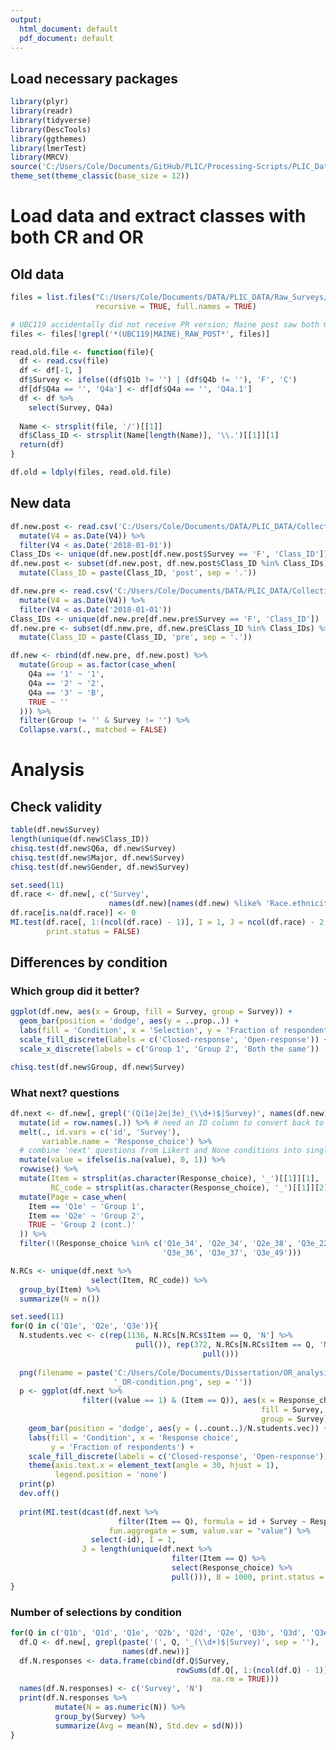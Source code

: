 ```yaml
---
output:
  html_document: default
  pdf_document: default
---
```

## Load necessary packages
```r
library(plyr)
library(readr)
library(tidyverse)
library(DescTools)
library(ggthemes)
library(lmerTest)
library(MRCV)
source('C:/Users/Cole/Documents/GitHub/PLIC/Processing-Scripts/PLIC_DataProcessing.R')
theme_set(theme_classic(base_size = 12))
```

# Load data and extract classes with both CR and OR

## Old data
```r
files = list.files("C:/Users/Cole/Documents/DATA/PLIC_DATA/Raw_Surveys/BC (Before Cole)/", 
                   recursive = TRUE, full.names = TRUE)

# UBC119 accidentally did not receive PR version; Maine post saw both OR and CR
files <- files[!grepl('*(UBC119|MAINE)_RAW_POST*', files)]

read.old.file <- function(file){
  df <- read.csv(file)
  df <- df[-1, ]
  df$Survey <- ifelse((df$Q1b != '') | (df$Q4b != ''), 'F', 'C')
  df[df$Q4a == '', 'Q4a'] <- df[df$Q4a == '', 'Q4a.1']
  df <- df %>%
    select(Survey, Q4a)
  
  Name <- strsplit(file, '/')[[1]]
  df$Class_ID <- strsplit(Name[length(Name)], '\\.')[[1]][1]
  return(df)
}

df.old = ldply(files, read.old.file)
```

## New data
```r
df.new.post <- read.csv('C:/Users/Cole/Documents/DATA/PLIC_DATA/Collective_Surveys/POST_Valid/POST_Valid_Concat.csv') %>%
  mutate(V4 = as.Date(V4)) %>%
  filter(V4 < as.Date('2018-01-01'))
Class_IDs <- unique(df.new.post[df.new.post$Survey == 'F', 'Class_ID'])
df.new.post <- subset(df.new.post, df.new.post$Class_ID %in% Class_IDs) %>%
  mutate(Class_ID = paste(Class_ID, 'post', sep = '.'))

df.new.pre <- read.csv('C:/Users/Cole/Documents/DATA/PLIC_DATA/Collective_Surveys/PRE_Valid/PRE_Valid_Concat.csv') %>%
  mutate(V4 = as.Date(V4)) %>%
  filter(V4 < as.Date('2018-01-01'))
Class_IDs <- unique(df.new.pre[df.new.pre$Survey == 'F', 'Class_ID'])
df.new.pre <- subset(df.new.pre, df.new.pre$Class_ID %in% Class_IDs) %>%
  mutate(Class_ID = paste(Class_ID, 'pre', sep = '.'))

df.new <- rbind(df.new.pre, df.new.post) %>%
  mutate(Group = as.factor(case_when(
    Q4a == '1' ~ '1',
    Q4a == '2' ~ '2',
    Q4a == '3' ~ 'B',
    TRUE ~ ''
  ))) %>%
  filter(Group != '' & Survey != '') %>%
  Collapse.vars(., matched = FALSE)
```

# Analysis

## Check validity
```r
table(df.new$Survey)
length(unique(df.new$Class_ID))
chisq.test(df.new$Q6a, df.new$Survey)
chisq.test(df.new$Major, df.new$Survey)
chisq.test(df.new$Gender, df.new$Survey)

set.seed(11)
df.race <- df.new[, c('Survey', 
                      names(df.new)[names(df.new) %like% 'Race.ethnicity'])]
df.race[is.na(df.race)] <- 0
MI.test(df.race[, 1:(ncol(df.race) - 1)], I = 1, J = ncol(df.race) - 2, B = 1000, 
        print.status = FALSE)
```
## Differences by condition

### Which group did it better?
```r
ggplot(df.new, aes(x = Group, fill = Survey, group = Survey)) +
  geom_bar(position = 'dodge', aes(y = ..prop..)) +
  labs(fill = 'Condition', x = 'Selection', y = 'Fraction of respondents') +
  scale_fill_discrete(labels = c('Closed-response', 'Open-response')) +
  scale_x_discrete(labels = c('Group 1', 'Group 2', 'Both the same'))

chisq.test(df.new$Group, df.new$Survey)
```

### What next? questions
```r
df.next <- df.new[, grepl('(Q(1e|2e|3e)_(\\d+)$|Survey)', names(df.new))] %>%
  mutate(id = row.names(.)) %>% # need an ID column to convert back to wide
  melt(., id.vars = c('id', 'Survey'), 
       variable.name = 'Response_choice') %>%
  # combine 'next' questions from Likert and None conditions into single variable
  mutate(value = ifelse(is.na(value), 0, 1)) %>% 
  rowwise() %>%
  mutate(Item = strsplit(as.character(Response_choice), '_')[[1]][1],
         RC_code = strsplit(as.character(Response_choice), '_')[[1]][2]) %>%
  mutate(Page = case_when(
    Item == 'Q1e' ~ 'Group 1',
    Item == 'Q2e' ~ 'Group 2',
    TRUE ~ 'Group 2 (cont.)'
  )) %>%
  filter(!(Response_choice %in% c('Q1e_34', 'Q2e_34', 'Q2e_38', 'Q3e_22', 
                                  'Q3e_36', 'Q3e_37', 'Q3e_49')))

N.RCs <- unique(df.next %>%
                  select(Item, RC_code)) %>%
  group_by(Item) %>%
  summarize(N = n())

set.seed(11)
for(Q in c('Q1e', 'Q2e', 'Q3e')){
  N.students.vec <- c(rep(1136, N.RCs[N.RCs$Item == Q, 'N'] %>%
                            pull()), rep(372, N.RCs[N.RCs$Item == Q, 'N'] %>%
                                           pull()))
  
  png(filename = paste('C:/Users/Cole/Documents/Dissertation/OR_analysis/', Q, 
                       '_OR-condition.png', sep = ''))
  p <- ggplot(df.next %>%
                filter((value == 1) & (Item == Q)), aes(x = Response_choice, 
                                                        fill = Survey,
                                                        group = Survey)) +
    geom_bar(position = 'dodge', aes(y = (..count..)/N.students.vec)) +
    labs(fill = 'Condition', x = 'Response choice', 
         y = 'Fraction of respondents') +
    scale_fill_discrete(labels = c('Closed-response', 'Open-response')) +
    theme(axis.text.x = element_text(angle = 30, hjust = 1), 
          legend.position = 'none')
  print(p)
  dev.off()
  
  print(MI.test(dcast(df.next %>%
                        filter(Item == Q), formula = id + Survey ~ Response_choice,
                      fun.aggregate = sum, value.var = "value") %>%
                  select(-id), I = 1, 
                J = length(unique(df.next %>%
                                    filter(Item == Q) %>%
                                    select(Response_choice) %>%
                                    pull())), B = 1000, print.status = FALSE))
}
```

### Number of selections by condition
```r
for(Q in c('Q1b', 'Q1d', 'Q1e', 'Q2b', 'Q2d', 'Q2e', 'Q3b', 'Q3d', 'Q3e', 'Q4b')){
  df.Q <- df.new[, grepl(paste('(', Q, '_(\\d+)$|Survey)', sep = ''),
                         names(df.new))]
  df.N.responses <- data.frame(cbind(df.Q$Survey, 
                                     rowSums(df.Q[, 1:(ncol(df.Q) - 1)], 
                                             na.rm = TRUE)))
  names(df.N.responses) <- c('Survey', 'N') 
  print(df.N.responses %>%
          mutate(N = as.numeric(N)) %>%
          group_by(Survey) %>%
          summarize(Avg = mean(N), Std.dev = sd(N)))
}
```